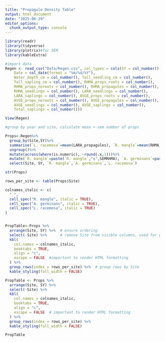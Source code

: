 ```yaml
---
title: "Propagule Density Table"
output: html_document
date: "2025-06-29"
editor_options: 
  chunk_output_type: console
---
```


```r
library(readr)
library(tidyverse)
library(plotrix)#for SEM
library(kableExtra)

#import data
Regen <- read_csv("Data/Regen.csv", col_types = cols(SY = col_number(), 
    Date = col_date(format = "%m/%d/%Y"), 
    Water_depth_cm = col_number(), Tall_seedling_cm = col_number(), 
    Tall_sapling_cm = col_number(), RHMA_props_roots = col_number(), 
    RHMA_props_noroots = col_number(), RHMA_propagules = col_number(), 
    RHMA_seedlings = col_number(), LARA_seedlings = col_number(), 
    LARA_saplings = col_number(), AVGE_props_roots = col_number(), 
    AVGE_props_noroots = col_number(), AVGE_propagules = col_number(), 
    AVGE_seedlings = col_number(), AVGE_saplings = col_number(), 
    Total_saplings = col_number()))

View(Regen)

#group by year and site, calculate mean +-sem number of props 

Props<-Regen%>%
  group_by(Site,SY)%>%
  summarise(`L. racemosa`=mean(LARA_propagules), `R. mangle`=mean(RHMA_propagules), `A. germinans`=mean(AVGE_propagules), SEMLARA=std.error(LARA_propagules), SEMRHMA=std.error(RHMA_propagules), SEMAVGE=std.error(AVGE_propagules))%>%
  ungroup()%>%
  mutate(across(where(is.numeric), ~round(.x,1)))%>%
  mutate(`R. mangle`=paste(`R. mangle`,"±",SEMRHMA), `A. germinans`=paste(`A. germinans`,"±", SEMAVGE), `L. racemosa`=paste(`L. racemosa`,"±", SEMLARA))%>%
  select(Site, SY, `R. mangle`,`A. germinans`,`L. racemosa`)

str(Props)

rows_per_site <- table(Props$Site)

colnames_italic <- c(
  " ",
  cell_spec("R. mangle", italic = TRUE),
  cell_spec("A. germinans", italic = TRUE),
  cell_spec("L. racemosa", italic = TRUE)
)


PropTable<-Props %>%
  arrange(Site, SY) %>%  # ensure ordering
  select(-Site) %>%      # remove Site from visible columns, used for grouping
  kbl(
    col.names = colnames_italic,
    booktabs = TRUE,
    align = "c",
    escape = FALSE  #important to render HTML formatting
  ) %>%
  group_rows(index = rows_per_site) %>%  # group rows by Site
  kable_styling(full_width = FALSE)

PropTable <- Props %>%
  arrange(Site, SY) %>%
  select(-Site) %>%
  kbl(
    col.names = colnames_italic,
    booktabs = TRUE,
    align = "c",
    escape = FALSE  # important to render HTML formatting
  ) %>%
  group_rows(index = rows_per_site) %>%
  kable_styling(full_width = FALSE)

PropTable


```

